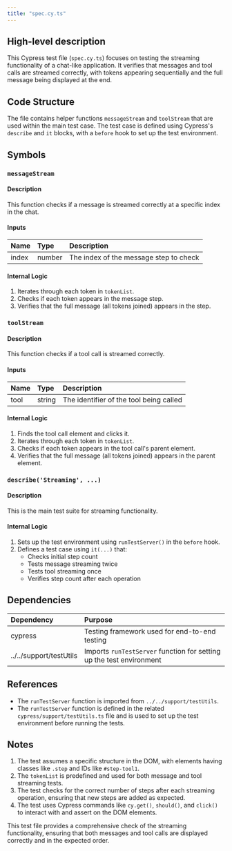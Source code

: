 ```yaml
---
title: "spec.cy.ts"
---
```


## High-level description
This Cypress test file (`spec.cy.ts`) focuses on testing the streaming functionality of a chat-like application. It verifies that messages and tool calls are streamed correctly, with tokens appearing sequentially and the full message being displayed at the end.

## Code Structure
The file contains helper functions `messageStream` and `toolStream` that are used within the main test case. The test case is defined using Cypress's `describe` and `it` blocks, with a `before` hook to set up the test environment.

## Symbols

### `messageStream`
#### Description
This function checks if a message is streamed correctly at a specific index in the chat.

#### Inputs
| Name | Type | Description |
|:-----|:-----|:------------|
| index | number | The index of the message step to check |

#### Internal Logic
1. Iterates through each token in `tokenList`.
2. Checks if each token appears in the message step.
3. Verifies that the full message (all tokens joined) appears in the step.

### `toolStream`
#### Description
This function checks if a tool call is streamed correctly.

#### Inputs
| Name | Type | Description |
|:-----|:-----|:------------|
| tool | string | The identifier of the tool being called |

#### Internal Logic
1. Finds the tool call element and clicks it.
2. Iterates through each token in `tokenList`.
3. Checks if each token appears in the tool call's parent element.
4. Verifies that the full message (all tokens joined) appears in the parent element.

### `describe('Streaming', ...)`
#### Description
This is the main test suite for streaming functionality.

#### Internal Logic
1. Sets up the test environment using `runTestServer()` in the `before` hook.
2. Defines a test case using `it(...)` that:
   - Checks initial step count
   - Tests message streaming twice
   - Tests tool streaming once
   - Verifies step count after each operation

## Dependencies
| Dependency | Purpose |
|:-----------|:--------|
| cypress | Testing framework used for end-to-end testing |
| ../../support/testUtils | Imports `runTestServer` function for setting up the test environment |

## References
- The `runTestServer` function is imported from `../../support/testUtils`.
- The `runTestServer` function is defined in the related `cypress/support/testUtils.ts` file and is used to set up the test environment before running the tests.

## Notes
1. The test assumes a specific structure in the DOM, with elements having classes like `.step` and IDs like `#step-tool1`.
2. The `tokenList` is predefined and used for both message and tool streaming tests.
3. The test checks for the correct number of steps after each streaming operation, ensuring that new steps are added as expected.
4. The test uses Cypress commands like `cy.get()`, `should()`, and `click()` to interact with and assert on the DOM elements.

This test file provides a comprehensive check of the streaming functionality, ensuring that both messages and tool calls are displayed correctly and in the expected order.
